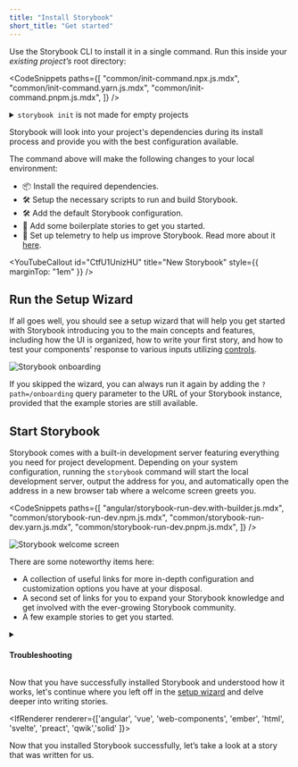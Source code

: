 ```yaml
---
title: "Install Storybook"
short_title: "Get started"
---
```


Use the Storybook CLI to install it in a single command. Run this inside your _existing project’s_ root directory:

<CodeSnippets
  paths={[
    "common/init-command.npx.js.mdx",
    "common/init-command.yarn.js.mdx",
    "common/init-command.pnpm.js.mdx",
  ]}
/>

<details>

<summary>
  <code>storybook init</code> is not made for empty projects
</summary>

Storybook needs to be installed into a project that is already set up with a framework. It will not work on an empty project. There are many ways to bootstrap an app in a given framework, including:

- 📦 [Create an Angular Workspace](https://angular.io/cli/new)
- 📦 [Create React App](https://reactjs.org/docs/create-a-new-react-app.html)
- 📦 [Create a Vue App](https://vuejs.org/guide/quick-start.html)
- 📦 [Ember CLI](https://guides.emberjs.com/release/getting-started/quick-start/)
- 📦 [Vite CLI](https://vitejs.dev/guide/#scaffolding-your-first-vite-project)
- Or any other tooling available.

</details>

Storybook will look into your project's dependencies during its install process and provide you with the best configuration available.

The command above will make the following changes to your local environment:

- 📦 Install the required dependencies.
- 🛠 Setup the necessary scripts to run and build Storybook.
- 🛠 Add the default Storybook configuration.
- 📝 Add some boilerplate stories to get you started.
- 📡 Set up telemetry to help us improve Storybook. Read more about it [here](../configure/telemetry.md).

<YouTubeCallout
  id="CtfU1UnizHU"
  title="New Storybook"
  style={{ marginTop: "1em" }}
/>

<IfRenderer renderer='react'>

## Run the Setup Wizard

If all goes well, you should see a setup wizard that will help you get started with Storybook introducing you to the main concepts and features, including how the UI is organized, how to write your first story, and how to test your components' response to various inputs utilizing [controls](../essentials/controls).

![Storybook onboarding](./example-onboarding-wizard.png)

If you skipped the wizard, you can always run it again by adding the `?path=/onboarding` query parameter to the URL of your Storybook instance, provided that the example stories are still available.

</IfRenderer>

## Start Storybook

Storybook comes with a built-in development server featuring everything you need for project development. Depending on your system configuration, running the `storybook` command will start the local development server, output the address for you, and automatically open the address in a new browser tab where a welcome screen greets you.

<CodeSnippets
  paths={[
    "angular/storybook-run-dev.with-builder.js.mdx",
    "common/storybook-run-dev.npm.js.mdx",
    "common/storybook-run-dev.yarn.js.mdx",
    "common/storybook-run-dev.pnpm.js.mdx",
  ]}
/>

![Storybook welcome screen](./example-welcome.png)

There are some noteworthy items here:

- A collection of useful links for more in-depth configuration and customization options you have at your disposal.
- A second set of links for you to expand your Storybook knowledge and get involved with the ever-growing Storybook community.
- A few example stories to get you started.

<details>
<summary><h4 id="troubleshooting">Troubleshooting</h4></summary>

Below are some of the most common installation issues and instructions on how to solve them.

<FeatureSnippets
  paths={[
    "get-started/installation-problems/angular.mdx",
    "get-started/installation-problems/ember.mdx",
    "get-started/installation-problems/html.mdx",
    "get-started/installation-problems/preact.mdx",
    "get-started/installation-problems/react.mdx",
    "get-started/installation-problems/svelte.mdx",
    "get-started/installation-problems/vue.mdx",
    "get-started/installation-problems/web-components.mdx",
    "get-started/installation-problems/qwik.mdx",
    "get-started/installation-problems/solid.mdx",
  ]}
/>

<Callout variant="info">

Storybook collects completely anonymous data to help us improve user experience. Participation is optional, and you may [opt-out](../configure/telemetry.md#how-to-opt-out) if you'd not like to share any information.

</Callout>

If all else fails, try asking for [help](https://storybook.js.org/community#support)

</details>

<IfRenderer renderer='react'>

Now that you have successfully installed Storybook and understood how it works, let's continue where you left off in the [setup wizard](#run-the-setup-wizard) and delve deeper into writing stories.

</IfRenderer>

<IfRenderer renderer={['angular', 'vue', 'web-components', 'ember', 'html', 'svelte', 'preact', 'qwik','solid' ]}>

Now that you installed Storybook successfully, let’s take a look at a story that was written for us.

</IfRenderer>

